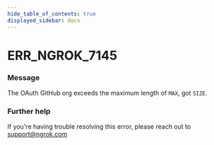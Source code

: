 ```yaml
---
hide_table_of_contents: true
displayed_sidebar: docs
---
```



# ERR_NGROK_7145

### Message

The OAuth GitHub org exceeds the maximum length of `MAX`, got `SIZE`.

<ErrorDetails error="err_ngrok_7145" />

### Further help

If you're having trouble resolving this error, please reach out to [support@ngrok.com](mailto:support@ngrok.com?subject=Help%20with%20ERR_NGROK_7145)

